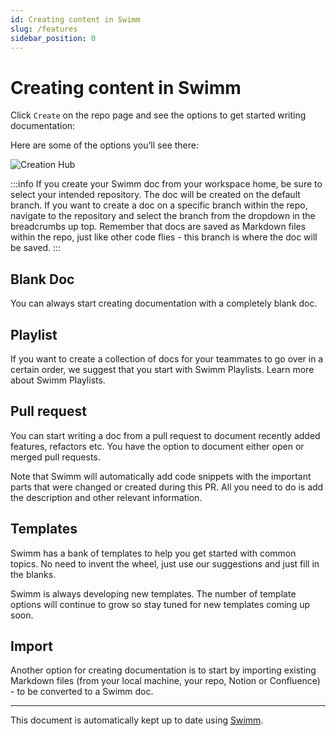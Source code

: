 ---
id: Creating content in Swimm
slug: /features
sidebar_position: 0
---

# Creating content in Swimm

Click `Create` on the repo page and see the options to get started writing documentation:


Here are some of the options you’ll see there:

![Creation Hub](../../static/img/create_first_doc.png)

:::info
If you create your Swimm doc from your workspace home, be sure to select your intended repository. The doc will be created on the default branch. If you want to create a doc on a specific branch within the repo, navigate to the repository and select the branch from the dropdown in the breadcrumbs up top. Remember that docs are saved as Markdown files within the repo, just like other code flies - this branch is where the doc will be saved.
:::

## **Blank Doc**


You can always start creating documentation with a completely blank doc.

## **Playlist**


If you want to create a collection of docs for your teammates to go over in a certain order, we suggest that you start with Swimm Playlists. Learn more about <Link href="https://docs.swimm.io/Features/Swimm-Playlists"> Swimm Playlists.</Link>


<!-- vale Swimm.WordList = NO -->
## **Pull request**


<!-- vale Swimm.WordList = YES -->

You can start writing a doc from a pull request to document recently added features, refactors etc. You have the option to document either open or merged pull requests.

Note that Swimm will automatically add code snippets with the important parts that were changed or created during this PR. All you need to do is add the description and other relevant information.

## **Templates**

Swimm has a <Link href="https://swimm.io/blog/how-to-use-swimm-templates/"> bank of templates</Link> to help you get started with common topics. No need to invent the wheel, just use our suggestions and just fill in the blanks.

Swimm is always developing new templates. The number of template options will continue to grow so stay tuned for new templates coming up soon.

## **Import**

Another option for creating documentation is to start by importing existing Markdown files (from your local machine, your repo, Notion or Confluence) - to be converted to a Swimm doc.


---
This document is automatically kept up to date using [Swimm](https://swimm.io).

